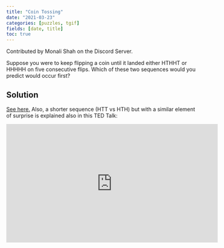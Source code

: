 ```yaml
---
title: "Coin Tossing"
date: "2021-03-23"
categories: [puzzles, tgif]
fields: [date, title]
toc: true
---
```



:::{.callout-tip appearance="simple" icon=false}
Contributed by Monali Shah on the Discord Server.
:::

Suppose you were to keep flipping a coin until it landed either HTHHT or HHHHH on five consecutive flips. Which of these two sequences would you predict would occur first?

:::{.callout-tip appearance="simple" icon=false collapse="true"}
## Solution
[See here.](https://sites.math.washington.edu/~mathcircle/circle/2015-16/second/PenneyAnte.pdf) Also, a shorter sequence (HTT vs HTH) but with a similar element of surprise is explained also in this TED Talk:

<iframe width="560" height="315" src="https://www.youtube.com/embed/kLmzxmRcUTo" title="YouTube video player" frameborder="0" allow="accelerometer; autoplay; clipboard-write; encrypted-media; gyroscope; picture-in-picture" allowfullscreen></iframe>
:::
